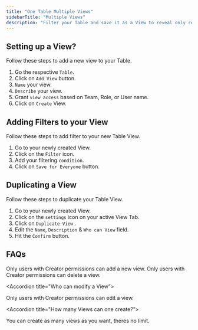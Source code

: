 ```yaml
---
title: "One Table Multiple Views"
sidebarTitle: "Multiple Views"
description: "Filter your Table and save it as a View to reveal only relevant data to each team or role. Control who has access to that Table View and work securely."
---
```

## Setting up a View?
Follow these steps to add a new view to your Table.
1. Go the respective `Table`.
2. Click on `Add View` button.
3. `Name` your view.
4. `Describe` your view.
5. Grant `view access` based on Team, Role, or User name.
6. Click on `Create` View.

## Adding Filters to your View
Follow these steps to add filter to your new Table View.
1. Go to your newly created View.
2. Click on the `Filter` icon.
3. Add your filtering `condition`.
4. Click on `Save for Everyone` button.

## Duplicating a View
Follow these steps to duplicate your Table View.
1. Go to your newly created View.
2. Click on the `settings` icon on your active View Tab.
3. Click on `Duplicate View` .
4. Edit the `Name`, `Description` & `Who can View` field.
5. Hit the `Confirm` button.

## FAQs
<AccordionGroup>
<Accordion title="Who can add a View?">
Only users with Creator permissions can add a new view.

</Accordion>

<Accordion title="Who can delete a View?">
Only users with Creator permissions can delete a view.</Accordion>

<Accordion title="Who can modify a View”>

Only users with Creator permissions can edit a view.
</Accordion>

<Accordion title="How many Views can one create?”>

You can create as many views as you want, theres no limit.
</Accordion>
</AccordionGroup>